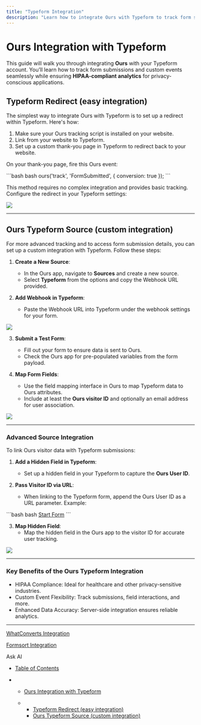 ```yaml
---
title: "Typeform Integration"
description: "Learn how to integrate Ours with Typeform to track form submissions and custom events effortlessly while maintaining privacy and HIPAA compliance."
---
```


# Ours Integration with Typeform

This guide will walk you through integrating **Ours** with your Typeform account. You’ll learn how to track form submissions and custom events seamlessly while ensuring **HIPAA-compliant analytics** for privacy-conscious applications.

## Typeform Redirect (easy integration)

The simplest way to integrate Ours with Typeform is to set up a redirect within Typeform. Here's how:

1. Make sure your Ours tracking script is installed on your website.
2. Link from your website to Typeform.
3. Set up a custom thank-you page in Typeform to redirect back to your website.

On your thank-you page, fire this Ours event:

<CodeGroup>
  ```bash bash
  ours('track', 'FormSubmitted', { conversion: true });
  ```
</CodeGroup>

This method requires no complex integration and provides basic tracking. Configure the redirect in your Typeform settings:

![](/images/docs/d490b8a394b4ba35eb6a172361e1c9939ca375c52bc4fd9568da0799e9434d87-Xnapper-2024-12-11-13.25.25.jpg)

***

## Ours Typeform Source (custom integration)

For more advanced tracking and to access form submission details, you can set up a custom integration with Typeform. Follow these steps:

1. **Create a New Source**:

   * In the Ours app, navigate to **Sources** and create a new source.
   * Select **Typeform** from the options and copy the Webhook URL provided.

2. **Add Webhook in Typeform**:

   * Paste the Webhook URL into Typeform under the webhook settings for your form.

![](/images/docs/b97b498d5da8c459f28414302fb5bfbb9b762a2395785a7f00e6b3cd8ac98e9d-Xnapper-2024-12-11-13.25.57.jpg)

3. **Submit a Test Form**:

   * Fill out your form to ensure data is sent to Ours.
   * Check the Ours app for pre-populated variables from the form payload.

4. **Map Form Fields**:

   * Use the field mapping interface in Ours to map Typeform data to Ours attributes.
   * Include at least the **Ours visitor ID** and optionally an email address for user association.

![](/images/docs/f7c2cebab17bc86d4065067fe91d214be3442e067661583ee0e8fcae307f2519-Xnapper-2024-12-11-13.46.34.jpg)

***

### Advanced Source Integration

To link Ours visitor data with Typeform submissions:

1. **Add a Hidden Field in Typeform**:

   * Set up a hidden field in your Typeform to capture the **Ours User ID**.

2. **Pass Visitor ID via URL**:

   * When linking to the Typeform form, append the Ours User ID as a URL parameter. Example:

<CodeGroup>
  ```bash bash
  <a href="https://typeform.com/form/123?ours_user_id={{ours_user_id}}">Start Form</a>
  ```
</CodeGroup>

3. **Map Hidden Field**:
   * Map the hidden field in the Ours app to the visitor ID for accurate user tracking.

![](/images/docs/f09b379e3bb70ca6e6924098161526dff845c1ff5dc87485ffd5f01eb960e81d-Xnapper-2024-12-11-13.18.05.jpg)

***

### Key Benefits of the Ours Typeform Integration

* HIPAA Compliance: Ideal for healthcare and other privacy-sensitive industries.
* Custom Event Flexibility: Track submissions, field interactions, and more.
* Enhanced Data Accuracy: Server-side integration ensures reliable analytics.

***

[WhatConverts Integration](/docs/whatconverts)

[Formsort Integration](/docs/formsort)

Ask AI

* [Table of Contents](#)

* * [Ours Integration with Typeform](#ours-integration-with-typeform)

  * * [Typeform Redirect (easy integration)](#typeform-redirect-easy-integration)
    * [Ours Typeform Source (custom integration)](#ours-typeform-source-custom-integration)
